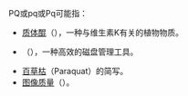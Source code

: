 PQ或pq或Pq可能指：
* [[质体醌|质体醌]]（{{lang-en|'''P'''lasto'''q'''uinone}}），一种与维生素K有关的植物物质。
* {{link-en|分区魔术师|PowerQuest}}（{{lang-en|'''P'''ower'''Q'''uest}}），一种高效的磁盘管理工具。
* [[百草枯|百草枯]]（Paraquat）的简写。
* [[图像质量|图像质量]]（{{lang-en|'''p'''icture '''q'''uality}}）。

{{Disambig|cat=二字拉丁字母缩写消歧义}}